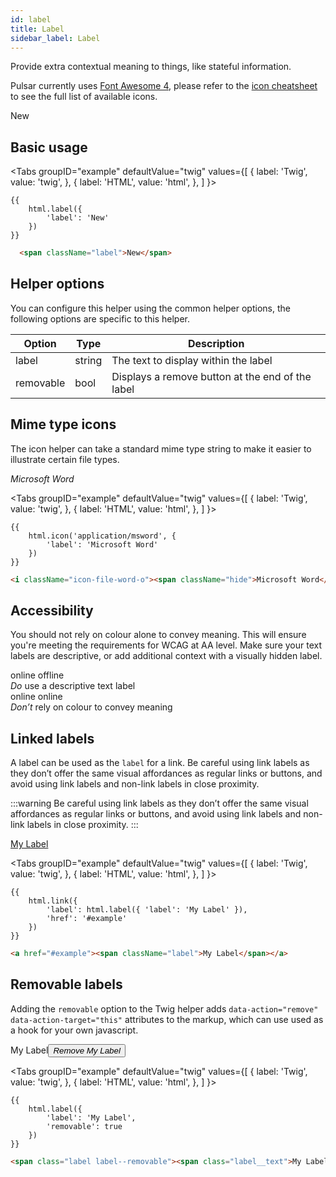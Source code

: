 ```yaml
---
id: label
title: Label
sidebar_label: Label
---
```



Provide extra contextual meaning to things, like stateful information.

Pulsar currently uses [Font Awesome 4](https://fontawesome.com/v4.7.0/), please refer to the [icon cheatsheet](https://fontawesome.com/v4.7.0/icons/) to see the full list of available icons.

<div className="d-example">
  <span className="label">New</span>
</div>

## Basic usage

<Tabs
  groupID="example"
  defaultValue="twig"
  values={[
    { label: 'Twig', value: 'twig', },
    { label: 'HTML', value: 'html', },
  ]
}>
<TabItem value="twig">

```twig
{{
    html.label({
        'label': 'New'
    })
}}
```

</TabItem>
<TabItem value="html">

```html
  <span className="label">New</span>
```

</TabItem>
</Tabs>

## Helper options

You can configure this helper using the common helper options, the following options are specific to this helper.

| Option | Type | Description |
| ------ | ---- | ----------- |
| label | string | The text to display within the label |
| removable | bool | Displays a remove button at the end of the label |

## Mime type icons

The icon helper can take a standard mime type string to make it easier to illustrate certain file types.

<div className="d-example">
  <i className="icon-file-word-o"><span className="hide">Microsoft Word</span></i>
</div>

<Tabs
  groupID="example"
  defaultValue="twig"
  values={[
    { label: 'Twig', value: 'twig', },
    { label: 'HTML', value: 'html', },
  ]
}>
<TabItem value="twig">

```twig
{{
    html.icon('application/msword', {
        'label': 'Microsoft Word'
    })
}}
```

</TabItem>
<TabItem value="html">

```html
<i className="icon-file-word-o"><span className="hide">Microsoft Word</span></i>
```

</TabItem>
</Tabs>

## Accessibility

You should not rely on colour alone to convey meaning. This will ensure you're meeting the requirements for WCAG at AA level. Make sure your text labels are descriptive, or add additional context with a visually hidden label.

<div className="d-guidelines">
  <div className="d-guidelines__block d-guidelines__block--do">
  <div className="d-guidelines-preview">
    <span className="label label--success">online</span> <span className="label label--danger">offline</span>
  </div>
  <div className="d-guidelines-label"><em className="d-guidelines-label__title">Do</em> use a descriptive text label</div></div>
  <div className="d-guidelines__block d-guidelines__block--not">
    <div className="d-guidelines-preview">
      <span className="label label--success">online</span> <span className="label label--danger">online</span>
    </div>
    <div className="d-guidelines-label"><em className="d-guidelines-label__title">Don’t</em> rely on colour to convey meaning</div></div>
</div>

## Linked labels

A label can be used as the `label` for a link. Be careful using link labels as they don’t offer the same visual affordances as regular links or buttons, and avoid using link labels and non-link labels in close proximity.

:::warning
Be careful using link labels as they don’t offer the same visual affordances as regular links or buttons, and avoid using link labels and non-link labels in close proximity.
:::


<div className="d-example">
  <a href="#example"><span className="label">My Label</span></a>
</div>

<Tabs
  groupID="example"
  defaultValue="twig"
  values={[
    { label: 'Twig', value: 'twig', },
    { label: 'HTML', value: 'html', },
  ]
}>
<TabItem value="twig">

```twig
{{
    html.link({
        'label': html.label({ 'label': 'My Label' }),
        'href': '#example'
    })
}}
```

</TabItem>
<TabItem value="html">

```html
<a href="#example"><span className="label">My Label</span></a>
```

</TabItem>
</Tabs>

## Removable labels

Adding the `removable` option to the Twig helper adds `data-action="remove" data-action-target="this"` attributes to the markup, which can use used as a hook for your own javascript.

<div className="d-example">
  <span className="label label--removable"><span className="label__text">My Label</span><button type="button" data-action="remove" data-action-target="this" className="btn remove-button"><i className="icon-remove-sign"><span className="hide">Remove My Label</span></i></button></span>
</div>

<Tabs
  groupID="example"
  defaultValue="twig"
  values={[
    { label: 'Twig', value: 'twig', },
    { label: 'HTML', value: 'html', },
  ]
}>
<TabItem value="twig">

```twig
{{
    html.label({
        'label': 'My Label',
        'removable': true
    })
}}
```

</TabItem>
<TabItem value="html">

```html
<span class="label label--removable"><span class="label__text">My Label</span><button type="button" data-action="remove" data-action-target="this" class="btn remove-button"><i class="icon-remove-sign"><span class="hide">Remove My Label</span></i></button></span>
```

</TabItem>
</Tabs>